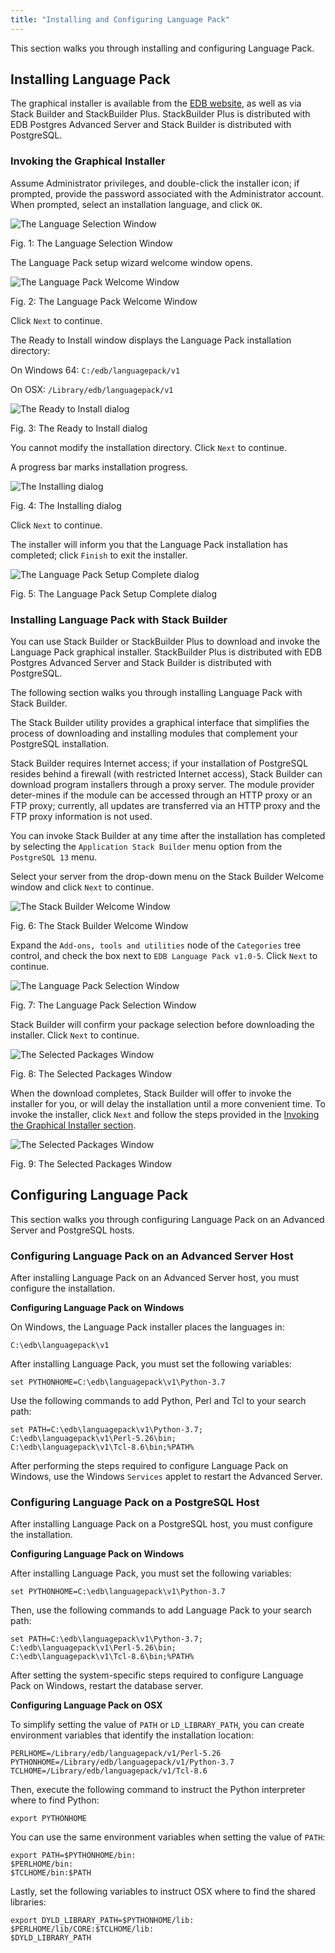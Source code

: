 ```yaml
---
title: "Installing and Configuring Language Pack"
---
```


<div id="installing_language_pack" class="registered_link"></div>

This section walks you through installing and configuring Language Pack.

## Installing Language Pack

The graphical installer is available from the [EDB website](https://www.enterprisedb.com/software-downloads-postgres), as well as via Stack Builder and StackBuilder Plus. StackBuilder Plus is distributed with EDB Postgres Advanced Server and Stack Builder is distributed with PostgreSQL.

<div id="invoking_the_graphical_installer" class="registered_link"></div>

### Invoking the Graphical Installer

Assume Administrator privileges, and double-click the installer icon; if prompted, provide the password associated with the Administrator account. When prompted, select an installation language, and click `OK`.

![The Language Selection Window](images/language1.png)

Fig. 1: The Language Selection Window

The Language Pack setup wizard welcome window opens.

![The Language Pack Welcome Window](images/language_pack_welcome.png)

Fig. 2: The Language Pack Welcome Window

Click `Next` to continue.

The Ready to Install window displays the Language Pack installation directory:

 On Windows 64: `C:/edb/languagepack/v1`

 On OSX: `/Library/edb/languagepack/v1`

![The Ready to Install dialog](images/lp.2_aug6.png)

Fig. 3: The Ready to Install dialog

You cannot modify the installation directory. Click `Next` to continue.

A progress bar marks installation progress.

![The Installing dialog](images/lp3_aug6.png)

Fig. 4: The Installing dialog

Click `Next` to continue.

The installer will inform you that the Language Pack installation has completed; click `Finish` to exit the installer.

![The Language Pack Setup Complete dialog](images/complete1.png)

Fig. 5: The Language Pack Setup Complete dialog

### Installing Language Pack with Stack Builder

You can use Stack Builder or StackBuilder Plus to download and invoke the Language Pack graphical installer. StackBuilder Plus is distributed with EDB Postgres Advanced Server and Stack Builder is distributed with PostgreSQL.

The following section walks you through installing Language Pack with Stack Builder.

The Stack Builder utility provides a graphical interface that simplifies the process of downloading and installing modules that complement your PostgreSQL installation.

Stack Builder requires Internet access; if your installation of PostgreSQL resides behind a firewall (with restricted Internet access), Stack Builder can download program installers through a proxy server. The module provider deter-mines if the module can be accessed through an HTTP proxy or an FTP proxy; currently, all updates are transferred via an HTTP proxy and the FTP proxy information is not used.

You can invoke Stack Builder at any time after the installation has completed by selecting the `Application Stack Builder` menu option from the `PostgreSQL 13` menu.

Select your server from the drop-down menu on the Stack Builder Welcome window and click `Next` to continue.

![The Stack Builder Welcome Window](images/stackbuilder_welcome.png)

Fig. 6: The Stack Builder Welcome Window

Expand the `Add-ons, tools and utilities` node of the `Categories` tree control, and check the box next to `EDB Language Pack v1.0-5`. Click `Next` to continue.

![The Language Pack Selection Window](images/language_pack_versions_selection.png)

Fig. 7: The Language Pack Selection Window

Stack Builder will confirm your package selection before downloading the installer. Click `Next` to continue.

 ![The Selected Packages Window](images/language_pack_selected_pacakges.png)

Fig. 8: The Selected Packages Window

When the download completes, Stack Builder will offer to invoke the installer for you, or will delay the installation until a more convenient time. To invoke the installer, click `Next` and follow the steps provided in the [Invoking the Graphical Installer section](#invoking-the-graphical-installer).

![The Selected Packages Window](images/stackbuilder_installation_complete.png)

Fig. 9: The Selected Packages Window

## Configuring Language Pack

This section walks you through configuring Language Pack on an Advanced Server and PostgreSQL hosts.

### Configuring Language Pack on an Advanced Server Host

After installing Language Pack on an Advanced Server host, you must configure the installation.

**Configuring Language Pack on Windows**

On Windows, the Language Pack installer places the languages in:

`C:\edb\languagepack\v1`

After installing Language Pack, you must set the following variables:

`set PYTHONHOME=C:\edb\languagepack\v1\Python-3.7`

Use the following commands to add Python, Perl and Tcl to your search path:

```text
set PATH=C:\edb\languagepack\v1\Python-3.7;
C:\edb\languagepack\v1\Perl-5.26\bin;
C:\edb\languagepack\v1\Tcl-8.6\bin;%PATH%
```

After performing the steps required to configure Language Pack on Windows, use the Windows `Services` applet to restart the Advanced Server.

### Configuring Language Pack on a PostgreSQL Host

After installing Language Pack on a PostgreSQL host, you must configure the installation.

**Configuring Language Pack on Windows**

After installing Language Pack, you must set the following variables:

`set PYTHONHOME=C:\edb\languagepack\v1\Python-3.7`

Then, use the following commands to add Language Pack to your search path:

```text
set PATH=C:\edb\languagepack\v1\Python-3.7;
C:\edb\languagepack\v1\Perl-5.26\bin;
C:\edb\languagepack\v1\Tcl-8.6\bin;%PATH%
```

After setting the system-specific steps required to configure Language Pack on Windows, restart the database server.

**Configuring Language Pack on OSX**

To simplify setting the value of `PATH` or `LD_LIBRARY_PATH`, you can create environment variables that identify the installation location:

```text
PERLHOME=/Library/edb/languagepack/v1/Perl-5.26
PYTHONHOME=/Library/edb/languagepack/v1/Python-3.7
TCLHOME=/Library/edb/languagepack/v1/Tcl-8.6
```

Then, execute the following command to instruct the Python interpreter where to find Python:

`export PYTHONHOME`

You can use the same environment variables when setting the value of `PATH`:

```text
export PATH=$PYTHONHOME/bin:
$PERLHOME/bin:
$TCLHOME/bin:$PATH
```

Lastly, set the following variables to instruct OSX where to find the shared libraries:

```text
export DYLD_LIBRARY_PATH=$PYTHONHOME/lib:
$PERLHOME/lib/CORE:$TCLHOME/lib:
$DYLD_LIBRARY_PATH
```
